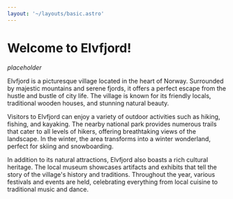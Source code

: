 ```yaml
---
layout: '~/layouts/basic.astro'
---
```


# Welcome to Elvfjord!
*placeholder*

Elvfjord is a picturesque village located in the heart of Norway. Surrounded by majestic mountains and serene fjords, it offers a perfect escape from the hustle and bustle of city life. The village is known for its friendly locals, traditional wooden houses, and stunning natural beauty.

Visitors to Elvfjord can enjoy a variety of outdoor activities such as hiking, fishing, and kayaking. The nearby national park provides numerous trails that cater to all levels of hikers, offering breathtaking views of the landscape. In the winter, the area transforms into a winter wonderland, perfect for skiing and snowboarding.

In addition to its natural attractions, Elvfjord also boasts a rich cultural heritage. The local museum showcases artifacts and exhibits that tell the story of the village's history and traditions. Throughout the year, various festivals and events are held, celebrating everything from local cuisine to traditional music and dance.